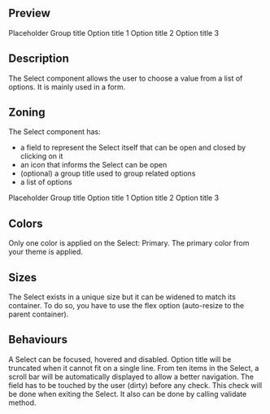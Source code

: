 ## Preview
<div style={{ height: '180px' }}>
<osds-select size='md' opened style={{ pointerEvents: 'none' }}>
  <span slot='placeholder'>Placeholder</span>
  <osds-select-group>Group title</osds-select-group>
  <osds-select-option value="1">Option title 1</osds-select-option>
  <osds-select-option value="2">Option title 2</osds-select-option>
  <osds-select-option value="3">Option title 3</osds-select-option>
</osds-select>
</div>

## Description
The Select component allows the user to choose a value from a list of options.
It is mainly used in a form.

## Zoning
The Select component has:
- a field to represent the Select itself that can be open and closed by clicking on it
- an icon that informs the Select can be open
- (optional) a group title used to group related options
- a list of options

<div style={{ height: '180px' }}>
<osds-select size='md' opened style={{ pointerEvents: 'none' }}>
  <span slot='placeholder'>Placeholder</span>
  <osds-select-group>Group title</osds-select-group>
  <osds-select-option value="1">Option title 1</osds-select-option>
  <osds-select-option value="2">Option title 2</osds-select-option>
  <osds-select-option value="3">Option title 3</osds-select-option>
</osds-select>
</div>

## Colors
Only one color is applied on the Select: Primary.
The primary color from your theme is applied.

## Sizes
The Select exists in a unique size but it can be widened to match its container.
To do so, you have to use the flex option (auto-resize to the parent container).

## Behaviours
A Select can be focused, hovered and disabled.
Option title will be truncated when it cannot fit on a single line.
From ten items in the Select, a scroll bar will be automatically displayed to allow a better navigation.
The field has to be touched by the user (dirty) before any check. This check will be done when exiting the Select. It also can be done by calling validate method.
